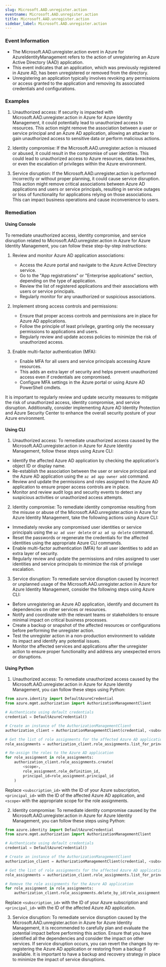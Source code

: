 ```yaml
--- 
slug: Microsoft.AAD.unregister.action
eventname: Microsoft.AAD.unregister.action
title: Microsoft.AAD.unregister.action
sidebar_label: Microsoft.AAD.unregister.action
---
```

                       
### Event Information

- The Microsoft.AAD.unregister.action event in Azure for AzureIdentityManagement refers to the action of unregistering an Azure Active Directory (AAD) application.
- This event indicates that an application, which was previously registered in Azure AD, has been unregistered or removed from the directory.
- Unregistering an application typically involves revoking any permissions or access granted to the application and removing its associated credentials and configurations.


### Examples

1. Unauthorized access: If security is impacted with Microsoft.AAD.unregister.action in Azure for Azure Identity Management, it could potentially lead to unauthorized access to resources. This action might remove the association between a user or service principal and an Azure AD application, allowing an attacker to gain unauthorized access to sensitive data or perform malicious actions.

2. Identity compromise: If the Microsoft.AAD.unregister.action is misused or abused, it could result in the compromise of user identities. This could lead to unauthorized access to Azure resources, data breaches, or even the escalation of privileges within the Azure environment.

3. Service disruption: If the Microsoft.AAD.unregister.action is performed incorrectly or without proper planning, it could cause service disruption. This action might remove critical associations between Azure AD applications and users or service principals, resulting in service outages or loss of functionality for applications relying on those associations. This can impact business operations and cause inconvenience to users.

### Remediation

#### Using Console

To remediate unauthorized access, identity compromise, and service disruption related to Microsoft.AAD.unregister.action in Azure for Azure Identity Management, you can follow these step-by-step instructions:

1. Review and monitor Azure AD application associations:
   - Access the Azure portal and navigate to the Azure Active Directory service.
   - Go to the "App registrations" or "Enterprise applications" section, depending on the type of application.
   - Review the list of registered applications and their associations with users or service principals.
   - Regularly monitor for any unauthorized or suspicious associations.

2. Implement strong access controls and permissions:
   - Ensure that proper access controls and permissions are in place for Azure AD applications.
   - Follow the principle of least privilege, granting only the necessary permissions to applications and users.
   - Regularly review and update access policies to minimize the risk of unauthorized access.

3. Enable multi-factor authentication (MFA):
   - Enable MFA for all users and service principals accessing Azure resources.
   - This adds an extra layer of security and helps prevent unauthorized access even if credentials are compromised.
   - Configure MFA settings in the Azure portal or using Azure AD PowerShell cmdlets.

It is important to regularly review and update security measures to mitigate the risk of unauthorized access, identity compromise, and service disruption. Additionally, consider implementing Azure AD Identity Protection and Azure Security Center to enhance the overall security posture of your Azure environment.

#### Using CLI

1. Unauthorized access: To remediate unauthorized access caused by the Microsoft.AAD.unregister.action in Azure for Azure Identity Management, follow these steps using Azure CLI:

- Identify the affected Azure AD application by checking the application's object ID or display name.
- Re-establish the association between the user or service principal and the Azure AD application using the `az ad app owner add` command.
- Review and update the permissions and roles assigned to the Azure AD application to ensure proper access controls are in place.
- Monitor and review audit logs and security events to detect any suspicious activities or unauthorized access attempts.

2. Identity compromise: To remediate identity compromise resulting from the misuse or abuse of the Microsoft.AAD.unregister.action in Azure for Azure Identity Management, take the following actions using Azure CLI:

- Immediately revoke any compromised user identities or service principals using the `az ad user delete` or `az ad sp delete` command.
- Reset the passwords or regenerate the credentials for the affected identities using the appropriate Azure CLI commands.
- Enable multi-factor authentication (MFA) for all user identities to add an extra layer of security.
- Regularly review and update the permissions and roles assigned to user identities and service principals to minimize the risk of privilege escalation.

3. Service disruption: To remediate service disruption caused by incorrect or unplanned usage of the Microsoft.AAD.unregister.action in Azure for Azure Identity Management, consider the following steps using Azure CLI:

- Before unregistering an Azure AD application, identify and document its dependencies on other services or resources.
- Notify and coordinate with the relevant teams or stakeholders to ensure minimal impact on critical business processes.
- Create a backup or snapshot of the affected resources or configurations before performing the unregister action.
- Test the unregister action in a non-production environment to validate its impact and identify any potential issues.
- Monitor the affected services and applications after the unregister action to ensure proper functionality and address any unexpected errors or disruptions.

#### Using Python

1. Unauthorized access: To remediate unauthorized access caused by the Microsoft.AAD.unregister.action in Azure for Azure Identity Management, you can follow these steps using Python:

```python
from azure.identity import DefaultAzureCredential
from azure.mgmt.authorization import AuthorizationManagementClient

# Authenticate using default credentials
credential = DefaultAzureCredential()

# Create an instance of the AuthorizationManagementClient
authorization_client = AuthorizationManagementClient(credential, <subscription_id>)

# Get the list of role assignments for the affected Azure AD application
role_assignments = authorization_client.role_assignments.list_for_principal(<principal_id>)

# Re-assign the roles to the Azure AD application
for role_assignment in role_assignments:
    authorization_client.role_assignments.create(
        <scope>,
        role_assignment.role_definition_id,
        principal_id=role_assignment.principal_id
    )
```

Replace `<subscription_id>` with the ID of your Azure subscription, `<principal_id>` with the ID of the affected Azure AD application, and `<scope>` with the appropriate scope for the role assignments.

2. Identity compromise: To remediate identity compromise caused by the Microsoft.AAD.unregister.action in Azure for Azure Identity Management, you can follow these steps using Python:

```python
from azure.identity import DefaultAzureCredential
from azure.mgmt.authorization import AuthorizationManagementClient

# Authenticate using default credentials
credential = DefaultAzureCredential()

# Create an instance of the AuthorizationManagementClient
authorization_client = AuthorizationManagementClient(credential, <subscription_id>)

# Get the list of role assignments for the affected Azure AD application
role_assignments = authorization_client.role_assignments.list_for_principal(<principal_id>)

# Remove the role assignments for the Azure AD application
for role_assignment in role_assignments:
    authorization_client.role_assignments.delete_by_id(role_assignment.id)
```

Replace `<subscription_id>` with the ID of your Azure subscription and `<principal_id>` with the ID of the affected Azure AD application.

3. Service disruption: To remediate service disruption caused by the Microsoft.AAD.unregister.action in Azure for Azure Identity Management, it is recommended to carefully plan and evaluate the potential impact before performing this action. Ensure that you have identified all the dependencies and consider the impact on other services. If service disruption occurs, you can revert the changes by re-registering the Azure AD application or restoring from a backup if available. It is important to have a backup and recovery strategy in place to minimize the impact of service disruptions.


 